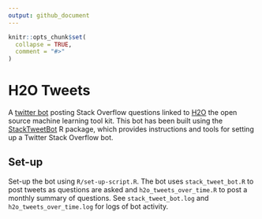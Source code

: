 ```yaml
---
output: github_document
---
```


<!-- README.md is generated from README.Rmd. Please edit that file -->

```r
knitr::opts_chunk$set(
  collapse = TRUE,
  comment = "#>"
)
```
# H2O Tweets

A [twitter bot](https://twitter.com/h2o_tweets) posting Stack Overflow questions linked to [H2O](https://www.h2o.ai/h2o/) the open source machine learning tool kit. This bot has been built using the [StackTweetBot](https://www.samabbott.co.uk/StackTweetBot/) R package, which provides instructions and tools for setting up a Twitter Stack Overflow bot.


## Set-up

Set-up the bot using `R/set-up-script.R`. The bot uses `stack_tweet_bot.R` to post tweets as questions are asked and `h2o_tweets_over_time.R` to post a monthly summary of questions. See `stack_tweet_bot.log` and `h2o_tweets_over_time.log` for logs of bot activity.


